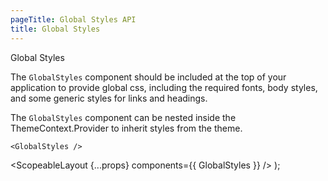 ```yaml
---
pageTitle: Global Styles API
title: Global Styles
---
```



<DocsHeading type="api">Global Styles</DocsHeading>

The `GlobalStyles` component should be included at the top of your application to provide global css, including the required fonts,
body styles, and some generic styles for links and headings.

The `GlobalStyles` component can be nested inside the <Link to="/api/theme">ThemeContext.Provider</Link> to inherit styles from the theme.

```tsx
<GlobalStyles />
```

  <ScopeableLayout {...props} components={{ GlobalStyles }} />
);

